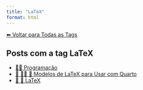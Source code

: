 ```yaml
---
title: "LaTeX"
format: html
---
```


[⬅ Voltar para Todas as Tags](../tags.qmd)

## Posts com a tag **LaTeX**

- [👨‍💻 Programação](/posts/programacao/index.html)
- [📘 👨‍💻 📐 Modelos de LaTeX para Usar com Quarto](/posts/programacao/modelos-latex-quarto.html)
- [📄 📐 LaTeX](/posts/programacao/latex/index.html)
